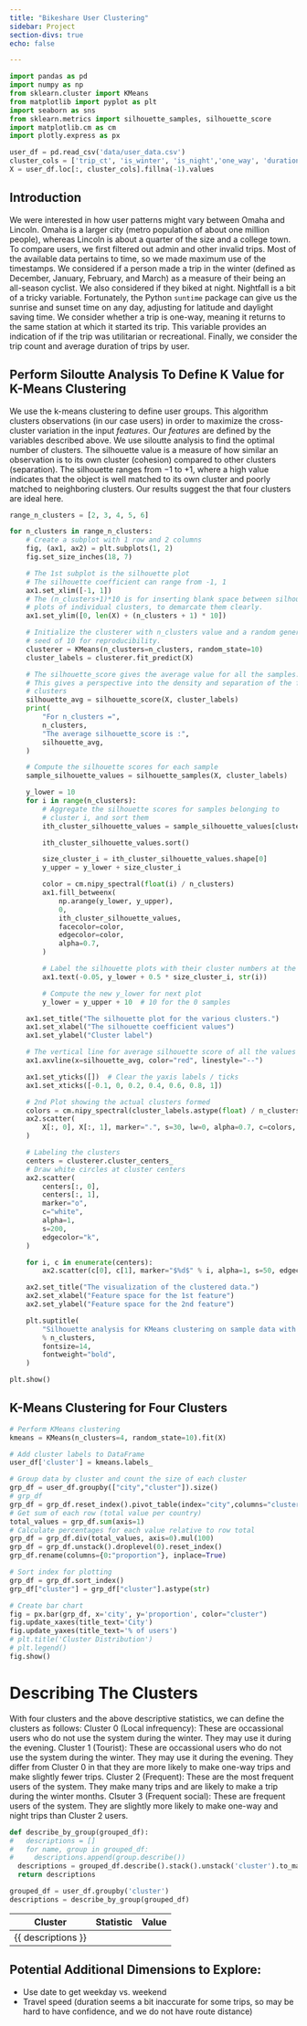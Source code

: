 ```yaml
---
title: "Bikeshare User Clustering"
sidebar: Project
section-divs: true
echo: false

---
```

```python
import pandas as pd
import numpy as np
from sklearn.cluster import KMeans
from matplotlib import pyplot as plt
import seaborn as sns
from sklearn.metrics import silhouette_samples, silhouette_score
import matplotlib.cm as cm
import plotly.express as px

user_df = pd.read_csv('data/user_data.csv')
cluster_cols = ['trip_ct', 'is_winter', 'is_night','one_way', 'duration']
X = user_df.loc[:, cluster_cols].fillna(-1).values
```

## Introduction
We were interested in how user patterns might vary between Omaha and Lincoln. Omaha is a larger city (metro population of about one million people), whereas Lincoln is about a quarter of the size and a college town. To compare users, we first filtered out admin and other invalid trips. Most of the available data pertains to time, so we made maximum use of the timestamps. We considered if a person made a trip in the winter (defined as December, January, February, and March) as a measure of their being an all-season cyclist. We also considered if they biked at night. Nightfall is a bit of a tricky variable. Fortunately, the Python `suntime` package can give us the sunrise and sunset time on any day, adjusting for latitude and daylight saving time. We consider whether a trip is one-way, meaning it returns to the same station at which it started its trip. This variable provides an indication of if the trip was utilitarian or recreational. Finally, we consider the trip count and average duration of trips by user.

## Perform Siloutte Analysis To Define K Value for K-Means Clustering
We use the k-means clustering to define user groups. This algorithm clusters observations (in our case users) in order to maximize the cross-cluster variation in the input *features*. Our *features* are defined by the variables described above. We use siloutte analysis to find the optimal number of clusters. The silhouette value is a measure of how similar an observation is to its own cluster (cohesion) compared to other clusters (separation). The silhouette ranges from −1 to +1, where a high value indicates that the object is well matched to its own cluster and poorly matched to neighboring clusters. Our results suggest the that four clusters are ideal here.

```python

range_n_clusters = [2, 3, 4, 5, 6]

for n_clusters in range_n_clusters:
    # Create a subplot with 1 row and 2 columns
    fig, (ax1, ax2) = plt.subplots(1, 2)
    fig.set_size_inches(18, 7)

    # The 1st subplot is the silhouette plot
    # The silhouette coefficient can range from -1, 1
    ax1.set_xlim([-1, 1])
    # The (n_clusters+1)*10 is for inserting blank space between silhouette
    # plots of individual clusters, to demarcate them clearly.
    ax1.set_ylim([0, len(X) + (n_clusters + 1) * 10])

    # Initialize the clusterer with n_clusters value and a random generator
    # seed of 10 for reproducibility.
    clusterer = KMeans(n_clusters=n_clusters, random_state=10)
    cluster_labels = clusterer.fit_predict(X)

    # The silhouette_score gives the average value for all the samples.
    # This gives a perspective into the density and separation of the formed
    # clusters
    silhouette_avg = silhouette_score(X, cluster_labels)
    print(
        "For n_clusters =",
        n_clusters,
        "The average silhouette_score is :",
        silhouette_avg,
    )

    # Compute the silhouette scores for each sample
    sample_silhouette_values = silhouette_samples(X, cluster_labels)

    y_lower = 10
    for i in range(n_clusters):
        # Aggregate the silhouette scores for samples belonging to
        # cluster i, and sort them
        ith_cluster_silhouette_values = sample_silhouette_values[cluster_labels == i]

        ith_cluster_silhouette_values.sort()

        size_cluster_i = ith_cluster_silhouette_values.shape[0]
        y_upper = y_lower + size_cluster_i

        color = cm.nipy_spectral(float(i) / n_clusters)
        ax1.fill_betweenx(
            np.arange(y_lower, y_upper),
            0,
            ith_cluster_silhouette_values,
            facecolor=color,
            edgecolor=color,
            alpha=0.7,
        )

        # Label the silhouette plots with their cluster numbers at the middle
        ax1.text(-0.05, y_lower + 0.5 * size_cluster_i, str(i))

        # Compute the new y_lower for next plot
        y_lower = y_upper + 10  # 10 for the 0 samples

    ax1.set_title("The silhouette plot for the various clusters.")
    ax1.set_xlabel("The silhouette coefficient values")
    ax1.set_ylabel("Cluster label")

    # The vertical line for average silhouette score of all the values
    ax1.axvline(x=silhouette_avg, color="red", linestyle="--")

    ax1.set_yticks([])  # Clear the yaxis labels / ticks
    ax1.set_xticks([-0.1, 0, 0.2, 0.4, 0.6, 0.8, 1])

    # 2nd Plot showing the actual clusters formed
    colors = cm.nipy_spectral(cluster_labels.astype(float) / n_clusters)
    ax2.scatter(
        X[:, 0], X[:, 1], marker=".", s=30, lw=0, alpha=0.7, c=colors, edgecolor="k"
    )

    # Labeling the clusters
    centers = clusterer.cluster_centers_
    # Draw white circles at cluster centers
    ax2.scatter(
        centers[:, 0],
        centers[:, 1],
        marker="o",
        c="white",
        alpha=1,
        s=200,
        edgecolor="k",
    )

    for i, c in enumerate(centers):
        ax2.scatter(c[0], c[1], marker="$%d$" % i, alpha=1, s=50, edgecolor="k")

    ax2.set_title("The visualization of the clustered data.")
    ax2.set_xlabel("Feature space for the 1st feature")
    ax2.set_ylabel("Feature space for the 2nd feature")

    plt.suptitle(
        "Silhouette analysis for KMeans clustering on sample data with n_clusters = %d"
        % n_clusters,
        fontsize=14,
        fontweight="bold",
    )

plt.show()

```

## K-Means Clustering for Four Clusters

```python
# Perform KMeans clustering
kmeans = KMeans(n_clusters=4, random_state=10).fit(X)

# Add cluster labels to DataFrame
user_df['cluster'] = kmeans.labels_

# Group data by cluster and count the size of each cluster
grp_df = user_df.groupby(["city","cluster"]).size()
# grp_df
grp_df = grp_df.reset_index().pivot_table(index="city",columns="cluster", aggfunc="sum")
# Get sum of each row (total value per country)
total_values = grp_df.sum(axis=1)
# Calculate percentages for each value relative to row total
grp_df = grp_df.div(total_values, axis=0).mul(100)
grp_df = grp_df.unstack().droplevel(0).reset_index()
grp_df.rename(columns={0:"proportion"}, inplace=True)

# Sort index for plotting
grp_df = grp_df.sort_index()
grp_df["cluster"] = grp_df["cluster"].astype(str)

# Create bar chart
fig = px.bar(grp_df, x='city', y='proportion', color="cluster")
fig.update_xaxes(title_text='City')
fig.update_yaxes(title_text='% of users')
# plt.title('Cluster Distribution')
# plt.legend()
fig.show()

```

# Describing The Clusters
With four clusters and the above descriptive statistics, we can define the clusters as follows:
Cluster 0 (Local infrequency): These are occassional users who do not use the system during the winter. They may use it during the evening.
Cluster 1 (Tourist): These are occassional users who do not use the system during the winter. They may use it during the evening. They differ from Cluster 0 in that they are more likely to make one-way trips and make slightly fewer trips.
Cluster 2 (Frequent): These are the most frequent users of the system. They make many trips and are likely to make a trip during the winter months.
Clsuter 3 (Frequent social): These are frequent users of the system. They are slightly more likely to make one-way and night trips than Cluster 2 users.

```python
def describe_by_group(grouped_df):
#   descriptions = []
#   for name, group in grouped_df:
#     descriptions.append(group.describe())
  descriptions = grouped_df.describe().stack().unstack('cluster').to_markdown()
  return descriptions

grouped_df = user_df.groupby('cluster')
descriptions = describe_by_group(grouped_df)
```

| Cluster | Statistic | Value |
|---|---|---|
| {{ descriptions }} |

## Potential Additional Dimensions to Explore:
- Use date to get weekday vs. weekend
- Travel speed (duration seems a bit inaccurate for some trips, so may be hard to have confidence, and we do not have route distance)